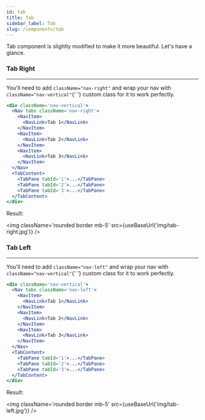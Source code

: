 ---
id: tab
title: Tab
sidebar_label: Tab
slug: /components/tab
---


<p>Tab component is slightly modified to make it more beautiful. Let's have a glance.</p>

### Tab Right

---

<p>
  You'll need to add <code>className="nav-right"</code> and wrap your nav with <code>className="nav-vertical"</code>{' '}
  custom class for it to work perfectly.
</p>

```jsx
<div className='nav-vertical'>
  <Nav tabs className='nav-right'>
    <NavItem>
      <NavLink>Tab 1</NavLink>
    </NavItem>
    <NavItem>
      <NavLink>Tab 2</NavLink>
    </NavItem>
    <NavItem>
      <NavLink>Tab 3</NavLink>
    </NavItem>
  </Nav>
  <TabContent>
    <TabPane tabId='1'>...</TabPane>
    <TabPane tabId='2'>...</TabPane>
    <TabPane tabId='3'>...</TabPane>
  </TabContent>
</div>
```

<p className='my-4'>Result:</p>

<img className='rounded border mb-5' src={useBaseUrl('img/tab-right.jpg')} />

### Tab Left

---

<p>
  You'll need to add <code>className="nav-left"</code> and wrap your nav with <code>className="nav-vertical"</code>{' '}
  custom class for it to work perfectly.
</p>

```jsx
<div className='nav-vertical'>
  <Nav tabs className='nav-left'>
    <NavItem>
      <NavLink>Tab 1</NavLink>
    </NavItem>
    <NavItem>
      <NavLink>Tab 2</NavLink>
    </NavItem>
    <NavItem>
      <NavLink>Tab 3</NavLink>
    </NavItem>
  </Nav>
  <TabContent>
    <TabPane tabId='1'>...</TabPane>
    <TabPane tabId='2'>...</TabPane>
    <TabPane tabId='3'>...</TabPane>
  </TabContent>
</div>
```

<p className='my-4'>Result:</p>

<img className='rounded border mb-5' src={useBaseUrl('img/tab-left.jpg')} />
